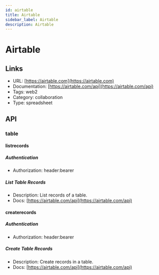 ```yaml
---
id: airtable
title: Airtable
sidebar_label: Airtable
description: Airtable
---
```


# Airtable

## Links

* URL: [https://airtable.com](https://airtable.com)
* Documentation: [https://airtable.com/api](https://airtable.com/api)
* Tags: web2
* Category: collaboration
* Type: spreadsheet

## API

### table

#### listrecords

##### Authentication

* Authorization: header:bearer

##### List Table Records

* Description: List records of a table.
* Docs: [https://airtable.com/api](https://airtable.com/api)

#### createrecords

##### Authentication

* Authorization: header:bearer

##### Create Table Records

* Description: Create records in a table.
* Docs: [https://airtable.com/api](https://airtable.com/api)

